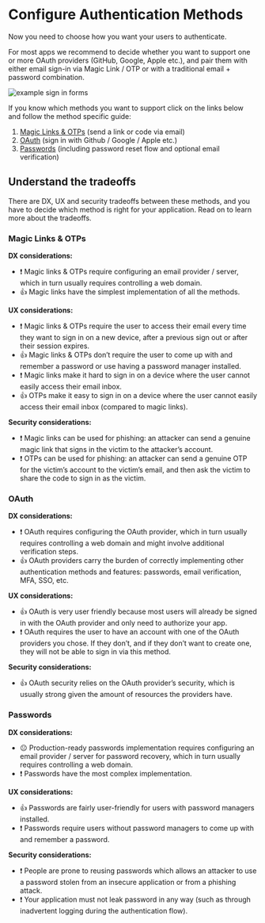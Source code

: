 
# Configure Authentication Methods

Now you need to choose how you want your users to authenticate.

For most apps we recommend to decide whether you want to support one or more
OAuth providers (GitHub, Google, Apple etc.), and pair them with either email
sign-in via Magic Link / OTP or with a traditional email + password combination.

<Image
  src={exampleForms}
  alt="example sign in forms"
  className="mx-auto dark:hidden"
/>

If you know which methods you want to support click on the links below and
follow the method specific guide:

1. [Magic Links & OTPs](/config/email) (send a link or code via email)
2. [OAuth](/config/oauth) (sign in with Github / Google / Apple etc.)
3. [Passwords](/config/passwords) (including password reset flow and optional
   email verification)

## Understand the tradeoffs

There are DX, UX and security tradeoffs between these methods, and you have to
decide which method is right for your application. Read on to learn more about
the tradeoffs.

### Magic Links & OTPs

**DX considerations:**

- ❗️ Magic links & OTPs require configuring an email provider / server, which in
  turn usually requires controlling a web domain.
- 👍 Magic links have the simplest implementation of all the methods.

**UX considerations:**

- ❗️ Magic links & OTPs require the user to access their email every time they
  want to sign in on a new device, after a previous sign out or after their
  session expires.
- 👍 Magic links & OTPs don’t require the user to come up with and remember a
  password or use having a password manager installed.
- ❗️ Magic links make it hard to sign in on a device where the user cannot
  easily access their email inbox.
- 👍 OTPs make it easy to sign in on a device where the user cannot easily
  access their email inbox (compared to magic links).

**Security considerations:**

- ❗️ Magic links can be used for phishing: an attacker can send a genuine magic
  link that signs in the victim to the attacker’s account.
- ❗️ OTPs can be used for phishing: an attacker can send a genuine OTP for the
  victim’s account to the victim’s email, and then ask the victim to share the
  code to sign in as the victim.

### OAuth

**DX considerations:**

- ❗️ OAuth requires configuring the OAuth provider, which in turn usually
  requires controlling a web domain and might involve additional verification
  steps.
- 👍 OAuth providers carry the burden of correctly implementing other
  authentication methods and features: passwords, email verification, MFA, SSO,
  etc.

**UX considerations:**

- 👍 OAuth is very user friendly because most users will already be signed in
  with the OAuth provider and only need to authorize your app.
- ❗️ OAuth requires the user to have an account with one of the OAuth providers
  you chose. If they don’t, and if they don’t want to create one, they will not
  be able to sign in via this method.

**Security considerations:**

- 👍 OAuth security relies on the OAuth provider’s security, which is usually
  strong given the amount of resources the providers have.

### Passwords

**DX considerations:**

- 😐 Production-ready passwords implementation requires configuring an email
  provider / server for password recovery, which in turn usually requires
  controlling a web domain.
- ❗️ Passwords have the most complex implementation.

**UX considerations:**

- 👍 Passwords are fairly user-friendly for users with password managers
  installed.
- ❗️ Passwords require users without password managers to come up with and
  remember a password.

**Security considerations:**

- ❗️ People are prone to reusing passwords which allows an attacker to use a
  password stolen from an insecure application or from a phishing attack.
- ❗️ Your application must not leak password in any way (such as through
  inadvertent logging during the authentication flow).
